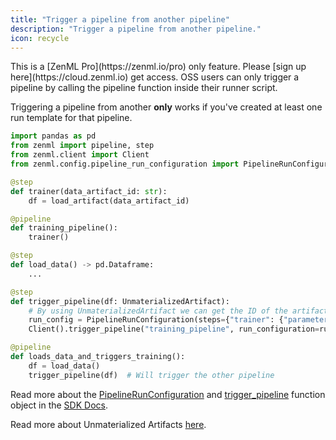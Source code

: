 ```yaml
---
title: "Trigger a pipeline from another pipeline"
description: "Trigger a pipeline from another pipeline."
icon: recycle
---
```


<Info>
    This is a [ZenML Pro](https://zenml.io/pro) only feature. Please [sign up here](https://cloud.zenml.io) get access. OSS users can only trigger a pipeline by calling the pipeline function inside their runner script.
</Info>

Triggering a pipeline from another **only** works if you've created at least one run template for that pipeline.

```py
import pandas as pd
from zenml import pipeline, step
from zenml.client import Client
from zenml.config.pipeline_run_configuration import PipelineRunConfiguration

@step
def trainer(data_artifact_id: str):
    df = load_artifact(data_artifact_id)

@pipeline
def training_pipeline():
    trainer()

@step
def load_data() -> pd.Dataframe:
    ...

@step
def trigger_pipeline(df: UnmaterializedArtifact):
    # By using UnmaterializedArtifact we can get the ID of the artifact
    run_config = PipelineRunConfiguration(steps={"trainer": {"parameters": {"data_artifact_id": df.id}}})
    Client().trigger_pipeline("training_pipeline", run_configuration=run_config)

@pipeline
def loads_data_and_triggers_training():
    df = load_data()
    trigger_pipeline(df)  # Will trigger the other pipeline
```

Read more about the [PipelineRunConfiguration](https://sdkdocs.zenml.io/latest/core%5Fcode%5Fdocs/core-config/#zenml.config.pipeline%5Frun%5Fconfiguration.PipelineRunConfiguration) and [trigger\_pipeline](https://sdkdocs.zenml.io/0.60.0/core%5Fcode%5Fdocs/core-client/#zenml.client.Client) function object in the [SDK Docs](https://sdkdocs.zenml.io/).

Read more about Unmaterialized Artifacts [here](/latest/versions/0.66.0/how-to/handle-data-artifacts/unmaterialized-artifacts).

<CardGroup>
<Card title="Run Pipeline from Python Client" icon="python" href="/latest/versions/0.66.0/how-to/trigger-pipelines/trigger-a-pipeline-from-client" horizontal/> <Card title="Run Pipeline from REST API" icon="code" href="/latest/versions/0.66.0/how-to/trigger-pipelines/trigger-a-pipeline-from-rest-api" horizontal/> </CardGroup>

